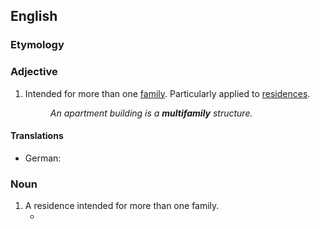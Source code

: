 ==English==

===Etymology===
{{prefix|en|multi|family}}

===Adjective===
{{en-adj|-}}

# Intended for more than one [[family]]. Particularly applied to [[residence]]s.
#: ''An apartment building is a '''multifamily''' structure.''

====Translations====
{{trans-top|intended for more than one family; particularly applied to residences}}
* German: {{t|de|Mehrfamilien-}}
{{trans-mid}}
{{trans-bottom}}

===Noun===
{{en-noun|multifamilies}}

# A residence intended for more than one family.
#* {{quote-journal|lang=en|date=January 27, 2008|author=C. J. Hughes|title=Beaten Down, and Not Only by Nature|work=New York Times|url=http://www.nytimes.com/2008/01/27/realestate/27livi.html
|passage=Gipson Street has '''multifamilies''' that have risen over the last few years from the sites of teardowns; Beach Ninth Street’s condos, with narrow stoops and Juliet balconies, are also examples of “infill” housing.}}
